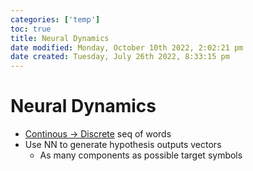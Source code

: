 ```yaml
---
categories: ['temp']
toc: true
title: Neural Dynamics
date modified: Monday, October 10th 2022, 2:02:21 pm
date created: Tuesday, July 26th 2022, 8:33:15 pm
---
```


# Neural Dynamics
- [Continous -> Discrete](Continous%20->%20Discrete.qmd) seq of words
- Use NN to generate hypothesis outputs vectors
	- As many components as possible target symbols



